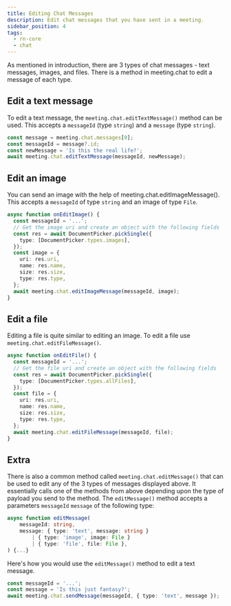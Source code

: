 ```yaml
---
title: Editing Chat Messages
description: Edit chat messages that you have sent in a meeting.
sidebar_position: 4
tags:
  - rn-core
  - chat
---
```


As mentioned in introduction, there are 3 types of chat messages - text
messages, images, and files. There is a method in meeting.chat to edit a message
of each type.

## Edit a text message

To edit a text message, the `meeting.chat.editTextMessage()` method can be used.
This accepts a `messageId` (type `string`) and a `message` (type `string`).

```ts
const message = meeting.chat.messages[0];
const messageId = message?.id;
const newMessage = 'Is this the real life?';
await meeting.chat.editTextMessage(messageId, newMessage);
```

## Edit an image

You can send an image with the help of meeting.chat.editImageMessage(). This
accepts a `messageId` of type `string` and an image of type `File`.

```ts
async function onEditImage() {
  const messageId = '...';
  // Get the image uri and create an object with the following fields
  const res = await DocumentPicker.pickSingle({
    type: [DocumentPicker.types.images],
  });
  const image = {
    uri: res.uri,
    name: res.name,
    size: res.size,
    type: res.type,
  };
  await meeting.chat.editImageMessage(messageId, image);
}
```

## Edit a file

Editing a file is quite similar to editing an image. To edit a file use
`meeting.chat.editFileMessage()`.

```ts
async function onEditFile() {
  const messageId = '...';
  // Get the file uri and create an object with the following fields
  const res = await DocumentPicker.pickSingle({
    type: [DocumentPicker.types.allFiles],
  });
  const file = {
    uri: res.uri,
    name: res.name,
    size: res.size,
    type: res.type,
  };
  await meeting.chat.editFileMessage(messageId, file);
}
```

## Extra

There is also a common method called `meeting.chat.editMessage()` that can be
used to edit any of the 3 types of messages displayed above. It essentially
calls one of the methods from above depending upon the type of payload you send
to the method. The `editMessage()` method accepts a parameters `messageId`
`message` of the following type:

```ts
async function editMessage(
    messageId: string,
    message: { type: 'text', message: string }
        | { type: 'image', image: File }
        | { type: 'file', file: File },
) {...}
```

Here's how you would use the `editMessage()` method to edit a text message.

```ts
const messageId = '...';
const message = 'Is this just fantasy?';
await meeting.chat.sendMessage(messageId, { type: 'text', message });
```

<head>
  <title>React Native Core Editing Chat Messages</title>
</head>
